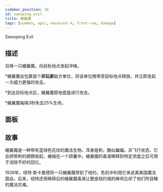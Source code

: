 ```yaml
---
sidebar_position: 10
id: swooping_evil
title: 蜷翼魔
tags: [summon, epic, manacost-4, front-row, damage]
---
```


Swooping Evil

<!--truncate-->



<CardBasics cardKey={id}/>


## 描述

召唤一只蜷翼魔，向目标地点发起冲锋。

*蜷翼魔会包裹首个**非玩家**敌方单位，将该单位携带至目标地点释放，并立即发起一次威力更强的攻击。

*到达目标地点后，蜷翼魔原地盘旋进行攻击。

*蜷翼魔每隔3秒失去25%生命。

## 面板


<LevelComponent/>


<CardDynamicTable cardKey={id}/>


<CardComplexTable cardKey={id}/>





## 故事

蜷翼魔是一种带有蓝绿色花纹的魔法生物，浑身是刺，酷似蝙蝠。非飞行状态，它会把带刺的翅膀收起，蜷缩在一个卵囊中。蜷翼魔的毒液稀释到特定浓度之后可用于消除不好的回忆。

1926年，纽特·斯卡曼德将一只蜷翼魔带到了纽约，危机中利用它来逃离美国魔法国会。后来，纽特还用稀释后的蜷翼魔毒液让整座纽约城的麻鸡忘却了他们所目睹的魔法灾难。



